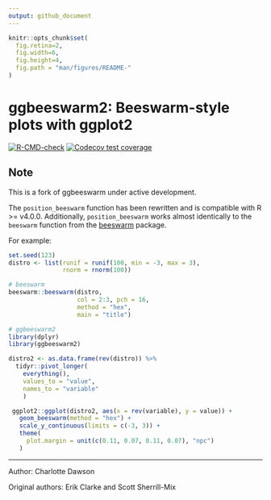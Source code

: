 ```yaml
---
output: github_document
---
```


<!-- README.md is generated from README.Rmd. Please edit that file -->

```r
knitr::opts_chunk$set(
  fig.retina=2,
  fig.width=6,
  fig.height=4,
  fig.path = "man/figures/README-"
)
```

# ggbeeswarm2: Beeswarm-style plots with ggplot2

<!-- badges: start -->
[![R-CMD-check](https://github.com/csdaw/ggbeeswarm2/workflows/R-CMD-check/badge.svg)](https://github.com/csdaw/ggbeeswarm2/actions)
[![Codecov test coverage](https://codecov.io/gh/csdaw/ggbeeswarm2/branch/master/graph/badge.svg)](https://codecov.io/gh/csdaw/ggbeeswarm2?branch=master)
<!-- badges: end -->

## Note

This is a fork of ggbeeswarm under active development. 

The `position_beeswarm` function has been 
rewritten and is compatible with R >= v4.0.0. Additionally, `position_beeswarm` 
works almost identically to the `beeswarm` function from the 
[beeswarm](https://cran.r-project.org/web/packages/beeswarm/index.html) package.

For example:

```r
set.seed(123)
distro <- list(runif = runif(100, min = -3, max = 3), 
               rnorm = rnorm(100))

# beeswarm
beeswarm::beeswarm(distro, 
                   col = 2:3, pch = 16,
                   method = "hex",
                   main = "title")

# ggbeeswarm2
library(dplyr)
library(ggbeeswarm2)

distro2 <- as.data.frame(rev(distro)) %>% 
  tidyr::pivot_longer(
    everything(), 
    values_to = "value", 
    names_to = "variable"
    )

 ggplot2::ggplot(distro2, aes(x = rev(variable), y = value)) + 
   geom_beeswarm(method = "hex") + 
   scale_y_continuous(limits = c(-3, 3)) + 
   theme(
     plot.margin = unit(c(0.11, 0.07, 0.11, 0.07), "npc")
   )
```

------
Author: Charlotte Dawson

Original authors: Erik Clarke and Scott Sherrill-Mix
